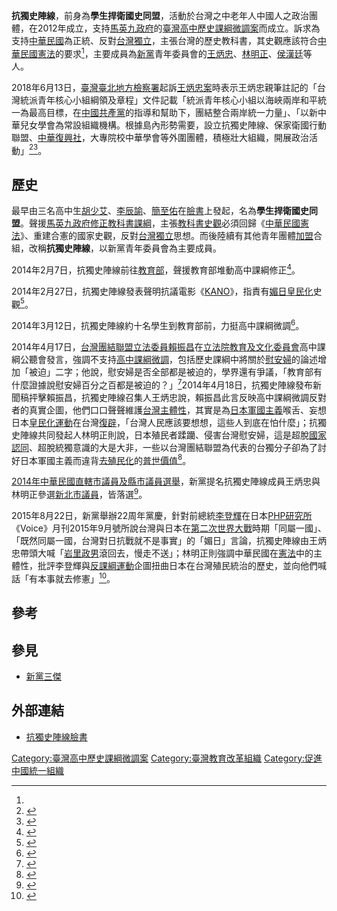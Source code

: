 {{expand|time=2014-12-04T09:26:12+00:00}}
'''抗獨史陣線'''，前身為'''學生捍衛國史同盟'''，活動於台灣之中老年人中國人之政治團體，在2012年成立，支持[[馬英九政府|馬英九政府]]的[[臺灣高中歷史課綱微調案|臺灣高中歷史課綱微調案]]而成立。訴求為支持[[中華民國|中華民國]]為正統、反對[[台灣獨立|台灣獨立]]，主張台灣的歷史教科書，其史觀應該符合[[中華民國憲法|中華民國憲法]]的要求<ref name="臉書力挺"/>，主要成員為[[新黨|新黨]]青年委員會的[[王炳忠|王炳忠]]、[[林明正|林明正]]、[[侯漢廷|侯漢廷]]等人。

2018年6月13日，[[臺灣臺北地方檢察署|臺灣臺北地方檢察署]]起訴[[王炳忠案|王炳忠案]]時表示王炳忠親筆註記的「台灣統派青年核心小組綱領及章程」文件記載「統派青年核心小組以海峽兩岸和平統一為最高目標，在[[中國共產黨|中國共產黨]]的指導和幫助下，團結整合兩岸統一力量」、「以新中華兒女學會為常設組織機構。根據島內形勢需要，設立抗獨史陣線、保家衛國行動聯盟、[[中華復興社|中華復興社]]，大專院校中華學會等外圍團體，積極壯大組織，開展政治活動」<ref>{{cite news|title=王炳忠涉收中國資金在台發展組織 北檢2萬字新聞稿詳述罪證|url=http://news.ltn.com.tw/news/society/breakingnews/2456597|publisher=[[自由時報|自由時報]]|date=2018年6月13日|accessdate=2018年6月13日|archive-date=2019年11月15日|archive-url=https://web.archive.org/web/20191115015848/https://news.ltn.com.tw/news/society/breakingnews/2456597|dead-url=no}}</ref><ref>{{cite news|title=王炳忠親筆註記統派網領 內容提到郁、張和黑道...|url=http://news.ltn.com.tw/news/politics/breakingnews/2456702|publisher=[[自由時報|自由時報]]|date=2018年6月13日|accessdate=2018年6月13日|archive-date=2019年12月2日|archive-url=https://web.archive.org/web/20191202091136/https://news.ltn.com.tw/news/politics/breakingnews/2456702|dead-url=no}}</ref>。

==歷史==
最早由三名高中生[[胡少艾|胡少艾]]、[[李辰諭|李辰諭]]、[[簡至佑|簡至佑]]在[[臉書|臉書]]上發起，名為'''學生捍衛國史同盟'''。聲援[[馬英九政府|馬英九政府]][[臺灣高中歷史課綱微調案|修正教科書課綱]]，主張[[教科書|教科書]][[史觀|史觀]]必須回歸《[[中華民國憲法|中華民國憲法]]》、重建合憲的國家史觀，反對[[台灣獨立|台灣獨立]]思想。而後陸續有其他青年團體[[加盟|加盟]]合組，改稱'''抗獨史陣線'''，以新黨青年委員會為主要成員。

2014年2月7日，抗獨史陣線前往[[中華民國教育部|教育部]]，聲援教育部堆動高中課綱修正<ref name="臉書力挺">{{Cite news|url=http://www.chinatimes.com/newspapers/20140206000390-260102|title=3高中生 臉書力挺教育部撥亂反正|language=zh-tw|publisher=[[中國時報|中國時報]]|author=湯雅雯|date=2014-02-06|accessdate=2014-12-04|archive-date=2019-11-29|archive-url=https://web.archive.org/web/20191129102938/https://www.chinatimes.com/newspapers/20140206000390-260102|dead-url=no}}</ref>。

2014年2月27日，抗獨史陣線發表聲明抗議電影《[[KANO|KANO]]》，指責有[[媚日|媚日]][[皇民化|皇民化]]史觀<ref>{{Cite news|url=http://newtalk.tw/news/2014/02/27/44810.html|title=沒看KANO就批評 魏德聖：願意請抗獨生看|language=zh-tw|publisher=[[新頭殼|新頭殼]]|author=林雨佑|date=2014-02-27|accessdate=2014-12-04|archive-date=2014-03-04|archive-url=https://web.archive.org/web/20140304153006/http://newtalk.tw/news/2014/02/27/44810.html|dead-url=no}}</ref>。

2014年3月12日，抗獨史陣線約十名學生到教育部前，力挺高中課綱微調<ref>{{cite news|title=力挺課綱微調 抗獨史陣線嗆「綠色恐怖」|url=http://www.storm.mg/article/28490|author=謝賀潔|publisher=[[風傳媒|風傳媒]]|date=2014-03-21|accessdate=2015-04-20|archive-date=2017-12-22|archive-url=https://web.archive.org/web/20171222051554/http://www.storm.mg/article/28490|dead-url=no}}</ref>。

2014年4月17日，[[台灣團結聯盟|台灣團結聯盟]][[立法委員|立法委員]][[賴振昌|賴振昌]]在[[立法院教育及文化委員會|立法院教育及文化委員會]]高中課綱公聽會發言，強調不支持[[臺灣高中歷史課綱微調案|高中課綱微調]]，包括歷史課綱中將關於[[慰安婦|慰安婦]]的論述增加「被迫」二字；他說，慰安婦是否全部都是被迫的，學界還有爭議，「教育部有什麼證據說慰安婦百分之百都是被迫的？」<ref>{{Cite web|url=http://www.cna.com.tw/news/aipl/201404170261-1.aspx|author=陳至中|language=zh-tw|title=慰安婦註被迫 台聯立委有異議|publisher=中央通訊社|date=2014-04-17|accessdate=2014-04-19|archive-date=2017-10-09|archive-url=https://web.archive.org/web/20171009113204/http://www.cna.com.tw/news/aipl/201404170261-1.aspx|dead-url=no}}</ref>2014年4月18日，抗獨史陣線發布新聞稿抨擊賴振昌，抗獨史陣線召集人王炳忠說，賴振昌此言反映高中課綱微調反對者的真實企圖，他們口口聲聲維護[[台灣主體性|台灣主體性]]，其實是為[[日本軍國主義|日本軍國主義]]喉舌、妄想日本[[皇民化運動|皇民化運動]]在台灣[[復辟|復辟]]，「台灣人民應該要想想，這些人到底在怕什麼」；抗獨史陣線共同發起人林明正則說，日本殖民者蹂躪、侵害台灣慰安婦，這是超脫[[國家認同|國家認同]]、超脫統獨意識的大是大非，一些以台灣團結聯盟為代表的台獨分子卻為了討好日本軍國主義而違背[[去殖民化|去殖民化]]的[[普世價值|普世價值]]<ref>{{Cite web|url=http://antiindependent.blogspot.tw/2014/04/blog-post.html|author=新聞稿|language=zh-tw|title=暗指慰安婦「自願」 他們在怕什麼？|publisher=抗獨史陣線|date=2014-04-18|accessdate=2015-03-28|archive-date=2017-10-27|archive-url=https://web.archive.org/web/20171027082628/http://antiindependent.blogspot.tw/2014/04/blog-post.html|dead-url=no}}</ref>。

[[2014年中華民國直轄市議員及縣市議員選舉|2014年中華民國直轄市議員及縣市議員選舉]]，新黨提名抗獨史陣線成員王炳忠與林明正參選[[新北市議員|新北市議員]]，皆落選<ref>{{cite web|url=http://www.ettoday.net/news/20141130/432748.htm|title=慘烈！新黨市議員提名19位 僅在台北市拿下2席|author=政治中心|date=2014-11-30|accessdate=2014-12-04|publisher=[[東森新聞雲|東森新聞雲]]|language=zh-tw|8=|archive-date=2019-06-19|archive-url=https://web.archive.org/web/20190619173452/https://www.ettoday.net/news/20141130/432748.htm|dead-url=no}}</ref>。

2015年8月22日，新黨舉辦22周年黨慶，針對前總統[[李登輝|李登輝]]在日本[[PHP研究所|PHP研究所]]《Voice》月刊2015年9月號所說台灣與日本在[[第二次世界大戰|第二次世界大戰]]時期「同屬一國」、「既然同屬一國，台灣對日抗戰就不是事實」的「媚日」言論，抗獨史陣線由王炳忠帶頭大喊「[[岩里政男|岩里政男]]滾回去，慢走不送」；林明正則強調中華民國在[[中華民國憲法|憲法]]中的主體性，批評李登輝與[[反課綱運動|反課綱運動]]企圖扭曲日本在台灣殖民統治的歷史，並向他們喊話「有本事就去修憲」<ref>{{cite web|author=周毓翔、唐筱恬|title=新黨：岩-{里}-政男滾回日本去|url=http://www.chinatimes.com/newspapers/20150823000271-260102|publisher=中國時報|date=2015-08-23|accessdate=2015-08-23|pages=}}</ref>。

==參考==
{{reflist}}

==參見==
*[[新黨三傑|新黨三傑]]

==外部連結==
*[https://www.facebook.com/anti.independent 抗獨史陣線臉書] {{Wayback|url=https://www.facebook.com/anti.independent |date=20220616051148 }}
{{反高中課綱微調運動}}
[[Category:臺灣高中歷史課綱微調案|Category:臺灣高中歷史課綱微調案]]
[[Category:臺灣教育改革組織|Category:臺灣教育改革組織]]
[[Category:促進中國統一組織|Category:促進中國統一組織]]